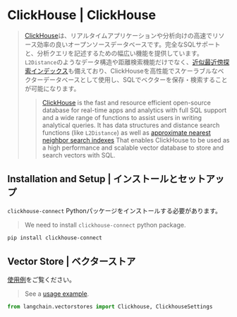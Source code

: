 # ClickHouse | ClickHouse

> [ClickHouse](https://clickhouse.com/)は、リアルタイムアプリケーションや分析向けの高速でリソース効率の良いオープンソースデータベースです。完全なSQLサポートと、分析クエリを記述するための幅広い機能を提供しています。`L2Distance`のようなデータ構造や距離検索機能だけでなく、[近似最近傍探索インデックス](https://clickhouse.com/docs/en/engines/table-engines/mergetree-family/annindexes)も備えており、ClickHouseを高性能でスケーラブルなベクターデータベースとして使用し、SQLでベクターを保存・検索することが可能になります。
>
> > [ClickHouse](https://clickhouse.com/) is the fast and resource efficient open-source database for real-time
> > apps and analytics with full SQL support and a wide range of functions to assist users in writing analytical queries.
> > It has data structures and distance search functions (like `L2Distance`) as well as
> > [approximate nearest neighbor search indexes](https://clickhouse.com/docs/en/engines/table-engines/mergetree-family/annindexes)
> > That enables ClickHouse to be used as a high performance and scalable vector database to store and search vectors with SQL.

## Installation and Setup | インストールとセットアップ

`clickhouse-connect` Pythonパッケージをインストールする必要があります。

> We need to install `clickhouse-connect` python package.

```bash
pip install clickhouse-connect
```

## Vector Store | ベクターストア

[使用例](/docs/integrations/vectorstores/clickhouse)をご覧ください。

> See a [usage example](/docs/integrations/vectorstores/clickhouse).

```python
from langchain.vectorstores import Clickhouse, ClickhouseSettings
```
